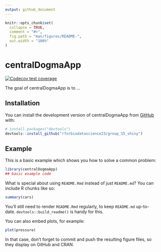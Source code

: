 ```yaml
---
output: github_document
---
```


<!-- README.md is generated from README.Rmd. Please edit that file -->

```r
knitr::opts_chunk$set(
  collapse = TRUE,
  comment = "#>",
  fig.path = "man/figures/README-",
  out.width = "100%"
)
```

# centralDogmaApp

<!-- badges: start -->
[![Codecov test coverage](https://codecov.io/gh/rforbiodatascience23/group_15_shiny/branch/master/graph/badge.svg)](https://app.codecov.io/gh/rforbiodatascience23/group_15_shiny?branch=master)
<!-- badges: end -->

The goal of centralDogmaApp is to ...

## Installation

You can install the development version of centralDogmaApp from [GitHub](https://github.com/) with:

``` r
# install.packages("devtools")
devtools::install_github("rforbiodatascience23/group_15_shiny")
```

## Example

This is a basic example which shows you how to solve a common problem:

```r
library(centralDogmaApp)
## basic example code
```

What is special about using `README.Rmd` instead of just `README.md`? You can include R chunks like so:

```r
summary(cars)
```

You'll still need to render `README.Rmd` regularly, to keep `README.md` up-to-date. `devtools::build_readme()` is handy for this.

You can also embed plots, for example:

```r
plot(pressure)
```

In that case, don't forget to commit and push the resulting figure files, so they display on GitHub and CRAN.
